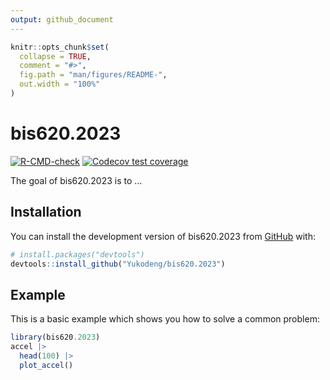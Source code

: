 ```yaml
---
output: github_document
---
```


<!-- README.md is generated from README.Rmd. Please edit that file -->

```r
knitr::opts_chunk$set(
  collapse = TRUE,
  comment = "#>",
  fig.path = "man/figures/README-",
  out.width = "100%"
)
```

# bis620.2023

<!-- badges: start -->
[![R-CMD-check](https://github.com/Yukodeng/bis620.2023/actions/workflows/R-CMD-check.yaml/badge.svg)](https://github.com/Yukodeng/bis620.2023/actions/workflows/R-CMD-check.yaml)
[![Codecov test coverage](https://codecov.io/gh/Yukodeng/bis620.2023/branch/main/graph/badge.svg)](https://app.codecov.io/gh/Yukodeng/bis620.2023?branch=main)
<!-- badges: end -->

The goal of bis620.2023 is to ...

## Installation

You can install the development version of bis620.2023 from [GitHub](https://github.com/) with:

``` r
# install.packages("devtools")
devtools::install_github("Yukodeng/bis620.2023")
```

## Example

This is a basic example which shows you how to solve a common problem:

```r
library(bis620.2023)
accel |> 
  head(100) |> 
  plot_accel()
```

